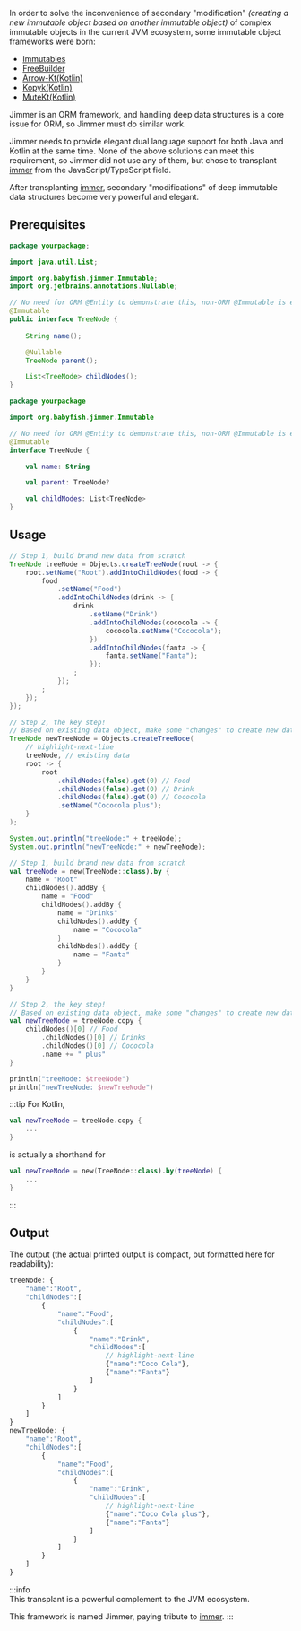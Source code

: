 
In order to solve the inconvenience of secondary "modification" *(creating a new immutable object based on another immutable object)* of complex immutable objects in the current JVM ecosystem, some immutable object frameworks were born:

-   [Immutables](https://immutables.github.io/immutable.html)
-   [FreeBuilder](https://github.com/inferred/FreeBuilder) 
-   [Arrow-Kt(Kotlin)](https://arrow-kt.io/learn/immutable-data/intro/)
-   [Kopyk(Kotlin)](https://kopyk.at/)
-   [MuteKt(Kotlin)](https://github.com/PatilShreyas/mutekt)

Jimmer is an ORM framework, and handling deep data structures is a core issue for ORM, so Jimmer must do similar work.

Jimmer needs to provide elegant dual language support for both Java and Kotlin at the same time. None of the above solutions can meet this requirement, so Jimmer did not use any of them, but chose to transplant [immer](https://github.com/immerjs/immer) from the JavaScript/TypeScript field.

After transplanting [immer](https://github.com/immerjs/immer), secondary "modifications" of deep immutable data structures become very powerful and elegant.

## Prerequisites

<Tabs groupId="language">
<TabItem value="java" label="Java">

```java
package yourpackage;

import java.util.List;

import org.babyfish.jimmer.Immutable;
import org.jetbrains.annotations.Nullable;

// No need for ORM @Entity to demonstrate this, non-ORM @Immutable is enough  
@Immutable
public interface TreeNode {
    
    String name();

    @Nullable
    TreeNode parent();

    List<TreeNode> childNodes();
}
```

</TabItem>
<TabItem value="kotlin" label="Kotlin">

```kotlin
package yourpackage

import org.babyfish.jimmer.Immutable

// No need for ORM @Entity to demonstrate this, non-ORM @Immutable is enough
@Immutable 
interface TreeNode {

    val name: String

    val parent: TreeNode?

    val childNodes: List<TreeNode>
}
```

</TabItem>
</Tabs>

## Usage

<Tabs groupId="language">
<TabItem value="java" label="Java">

```java 
// Step 1, build brand new data from scratch
TreeNode treeNode = Objects.createTreeNode(root -> {
    root.setName("Root").addIntoChildNodes(food -> {
        food
            .setName("Food")
            .addIntoChildNodes(drink -> {
                drink
                    .setName("Drink")
                    .addIntoChildNodes(cococola -> {
                        cococola.setName("Cococola");
                    })
                    .addIntoChildNodes(fanta -> {
                        fanta.setName("Fanta");
                    });
                ;
            });
        ;
    });
});

// Step 2, the key step!  
// Based on existing data object, make some "changes" to create new data object
TreeNode newTreeNode = Objects.createTreeNode(
    // highlight-next-line  
    treeNode, // existing data
    root -> {
        root
            .childNodes(false).get(0) // Food
            .childNodes(false).get(0) // Drink
            .childNodes(false).get(0) // Cococola
            .setName("Cococola plus");
    }
);

System.out.println("treeNode:" + treeNode);
System.out.println("newTreeNode:" + newTreeNode);
```

</TabItem>

<TabItem value="kotlin" label="Kotlin">

```kotlin
// Step 1, build brand new data from scratch
val treeNode = new(TreeNode::class).by {
    name = "Root"
    childNodes().addBy {
        name = "Food"
        childNodes().addBy {
            name = "Drinks" 
            childNodes().addBy {
                name = "Cococola"
            }
            childNodes().addBy {
                name = "Fanta" 
            }
        }
    }
}

// Step 2, the key step!
// Based on existing data object, make some "changes" to create new data object  
val newTreeNode = treeNode.copy {
    childNodes()[0] // Food
        .childNodes()[0] // Drinks
        .childNodes()[0] // Cococola
        .name += " plus" 
}

println("treeNode: $treeNode")
println("newTreeNode: $newTreeNode")
```

</TabItem> 
</Tabs>

:::tip 
For Kotlin,

```kotlin
val newTreeNode = treeNode.copy { 
    ... 
}
```

is actually a shorthand for

```kotlin 
val newTreeNode = new(TreeNode::class).by(treeNode) { 
    ... 
}
```
:::

## Output

The output (the actual printed output is compact, but formatted here for readability):

```javascript
treeNode: {
    "name":"Root", 
    "childNodes":[
        {
            "name":"Food",
            "childNodes":[
                {
                    "name":"Drink",
                    "childNodes":[
                        // highlight-next-line
                        {"name":"Coco Cola"},  
                        {"name":"Fanta"}
                    ]
                }
            ]
        }
    ]
}
newTreeNode: {
    "name":"Root",
    "childNodes":[
        {
            "name":"Food",
            "childNodes":[
                {
                    "name":"Drink",
                    "childNodes":[
                        // highlight-next-line
                        {"name":"Coco Cola plus"},
                        {"name":"Fanta"}
                    ]
                }
            ]
        }
    ]
}
```

:::info  
This transplant is a powerful complement to the JVM ecosystem.

This framework is named Jimmer, paying tribute to [immer](https://github.com/immerjs/immer).
:::
